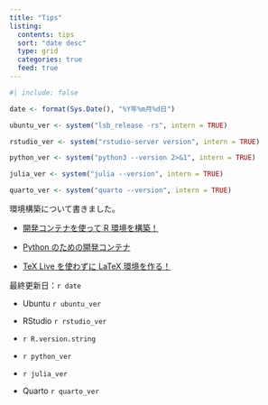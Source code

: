 ```yaml
---
title: "Tips"
listing: 
  contents: tips
  sort: "date desc"
  type: grid
  categories: true
  feed: true
---
```


```r
#| include: false

date <- format(Sys.Date(), "%Y年%m月%d日")

ubuntu_ver <- system("lsb_release -rs", intern = TRUE)

rstudio_ver <- system("rstudio-server version", intern = TRUE)

python_ver <- system("python3 --version 2>&1", intern = TRUE)

julia_ver <- system("julia --version", intern = TRUE)

quarto_ver <- system("quarto --version", intern = TRUE)
```

::: {.callout-tip title="おすすめ記事"}
環境構築について書きました。

- [開発コンテナを使って R 環境を構築！](https://yo5uke.github.io/tips/240504_container/)

- [Python のための開発コンテナ](https://yo5uke.github.io/tips/240621_python_container/)

- [TeX Live を使わずに LaTeX 環境を作る！](https://yo5uke.github.io/tips/240520_latex/)
:::

::: {.callout-note title="開発環境"}
最終更新日：`r date`

- Ubuntu `r ubuntu_ver`

- RStudio `r rstudio_ver`

- `r R.version.string`

- `r python_ver`

- `r julia_ver`

- Quarto `r quarto_ver`
:::
